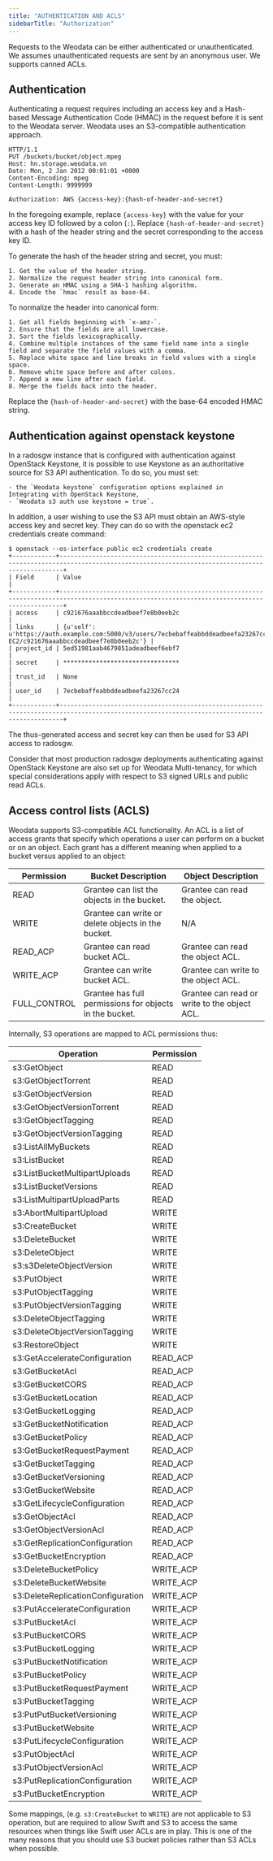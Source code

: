 ```yaml
---
title: "AUTHENTICATION AND ACLS"
sidebarTitle: "Authorization"
---
```


Requests to the Weodata can be either authenticated or unauthenticated. We assumes unauthenticated requests are sent by an anonymous user. We supports canned ACLs.

## Authentication

Authenticating a request requires including an access key and a Hash-based Message Authentication Code (HMAC) in the request before it is sent to the Weodata server. Weodata uses an S3-compatible authentication approach.

```
HTTP/1.1
PUT /buckets/bucket/object.mpeg
Host: hn.storage.weodata.vn
Date: Mon, 2 Jan 2012 00:01:01 +0000
Content-Encoding: mpeg
Content-Length: 9999999

Authorization: AWS {access-key}:{hash-of-header-and-secret}
```

In the foregoing example, replace `{access-key}` with the value for your access key ID followed by a colon (`:`). Replace `{hash-of-header-and-secret}` with a hash of the header string and the secret corresponding to the access key ID.

To generate the hash of the header string and secret, you must:

    1. Get the value of the header string.
    2. Normalize the request header string into canonical form.
    3. Generate an HMAC using a SHA-1 hashing algorithm.
    4. Encode the `hmac` result as base-64.

To normalize the header into canonical form:

    1. Get all fields beginning with `x-amz-`.
    2. Ensure that the fields are all lowercase.
    3. Sort the fields lexicographically.
    4. Combine multiple instances of the same field name into a single field and separate the field values with a comma.
    5. Replace white space and line breaks in field values with a single space.
    6. Remove white space before and after colons.
    7. Append a new line after each field.
    8. Merge the fields back into the header.

Replace the `{hash-of-header-and-secret}` with the base-64 encoded HMAC string.

## Authentication against openstack keystone

In a radosgw instance that is configured with authentication against OpenStack Keystone, it is possible to use Keystone as an authoritative source for S3 API authentication. To do so, you must set:

    - the `Weodata keystone` configuration options explained in Integrating with OpenStack Keystone,
    - `Weodata s3 auth use keystone = true`.

In addition, a user wishing to use the S3 API must obtain an AWS-style access key and secret key. They can do so with the openstack ec2 credentials create command:

```
$ openstack --os-interface public ec2 credentials create
+------------+---------------------------------------------------------------------------------------------------------------------------------------------+
| Field      | Value                                                                                                                                       |
+------------+---------------------------------------------------------------------------------------------------------------------------------------------+
| access     | c921676aaabbccdeadbeef7e8b0eeb2c                                                                                                            |
| links      | {u'self': u'https://auth.example.com:5000/v3/users/7ecbebaffeabbddeadbeefa23267ccbb24/credentials/OS-EC2/c921676aaabbccdeadbeef7e8b0eeb2c'} |
| project_id | 5ed51981aab4679851adeadbeef6ebf7                                                                                                            |
| secret     | ********************************                                                                                                            |
| trust_id   | None                                                                                                                                        |
| user_id    | 7ecbebaffeabbddeadbeefa23267cc24                                                                                                            |
+------------+---------------------------------------------------------------------------------------------------------------------------------------------+
```

The thus-generated access and secret key can then be used for S3 API access to radosgw.

<Note>
Consider that most production radosgw deployments authenticating against OpenStack Keystone are also set up for Weodata Multi-tenancy, for which special considerations apply with respect to S3 signed URLs and public read ACLs.
</Note>

## Access control lists (ACLS)

Weodata supports S3-compatible ACL functionality. An ACL is a list of access grants that specify which operations a user can perform on a bucket or on an object. Each grant has a different meaning when applied to a bucket versus applied to an object:

| Permission    | Bucket Description                              | Object Description                              |
|---------------|-------------------------------------------------|--------------------------------------------------|
| READ          | Grantee can list the objects in the bucket.     | Grantee can read the object.                     |
| WRITE         | Grantee can write or delete objects in the bucket. | N/A                                              |
| READ_ACP      | Grantee can read bucket ACL.                    | Grantee can read the object ACL.                 |
| WRITE_ACP     | Grantee can write bucket ACL.                   | Grantee can write to the object ACL.             |
| FULL_CONTROL  | Grantee has full permissions for objects in the bucket. | Grantee can read or write to the object ACL.   |

Internally, S3 operations are mapped to ACL permissions thus:

| Operation                           | Permission          |
|-------------------------------------|---------------------|
| s3:GetObject                        | READ                |
| s3:GetObjectTorrent                 | READ                |
| s3:GetObjectVersion                 | READ                |
| s3:GetObjectVersionTorrent          | READ                |
| s3:GetObjectTagging                 | READ                |
| s3:GetObjectVersionTagging          | READ                |
| s3:ListAllMyBuckets                 | READ                |
| s3:ListBucket                       | READ                |
| s3:ListBucketMultipartUploads       | READ                |
| s3:ListBucketVersions               | READ                |
| s3:ListMultipartUploadParts         | READ                |
| s3:AbortMultipartUpload             | WRITE               |
| s3:CreateBucket                     | WRITE               |
| s3:DeleteBucket                     | WRITE               |
| s3:DeleteObject                     | WRITE               |
| s3:s3DeleteObjectVersion            | WRITE               |
| s3:PutObject                        | WRITE               |
| s3:PutObjectTagging                 | WRITE               |
| s3:PutObjectVersionTagging          | WRITE               |
| s3:DeleteObjectTagging              | WRITE               |
| s3:DeleteObjectVersionTagging       | WRITE               |
| s3:RestoreObject                    | WRITE               |
| s3:GetAccelerateConfiguration       | READ_ACP            |
| s3:GetBucketAcl                     | READ_ACP            |
| s3:GetBucketCORS                    | READ_ACP            |
| s3:GetBucketLocation                | READ_ACP            |
| s3:GetBucketLogging                 | READ_ACP            |
| s3:GetBucketNotification            | READ_ACP            |
| s3:GetBucketPolicy                  | READ_ACP            |
| s3:GetBucketRequestPayment          | READ_ACP            |
| s3:GetBucketTagging                 | READ_ACP            |
| s3:GetBucketVersioning              | READ_ACP            |
| s3:GetBucketWebsite                 | READ_ACP            |
| s3:GetLifecycleConfiguration        | READ_ACP            |
| s3:GetObjectAcl                     | READ_ACP            |
| s3:GetObjectVersionAcl              | READ_ACP            |
| s3:GetReplicationConfiguration      | READ_ACP            |
| s3:GetBucketEncryption               | READ_ACP            |
| s3:DeleteBucketPolicy                | WRITE_ACP           |
| s3:DeleteBucketWebsite               | WRITE_ACP           |
| s3:DeleteReplicationConfiguration    | WRITE_ACP           |
| s3:PutAccelerateConfiguration        | WRITE_ACP           |
| s3:PutBucketAcl                      | WRITE_ACP           |
| s3:PutBucketCORS                     | WRITE_ACP           |
| s3:PutBucketLogging                  | WRITE_ACP           |
| s3:PutBucketNotification             | WRITE_ACP           |
| s3:PutBucketPolicy                   | WRITE_ACP           |
| s3:PutBucketRequestPayment           | WRITE_ACP           |
| s3:PutBucketTagging                  | WRITE_ACP           |
| s3:PutPutBucketVersioning            | WRITE_ACP           |
| s3:PutBucketWebsite                  | WRITE_ACP           |
| s3:PutLifecycleConfiguration         | WRITE_ACP           |
| s3:PutObjectAcl                      | WRITE_ACP           |
| s3:PutObjectVersionAcl               | WRITE_ACP           |
| s3:PutReplicationConfiguration       | WRITE_ACP           |
| s3:PutBucketEncryption               | WRITE_ACP           |

Some mappings, (e.g. `s3:CreateBucket` to `WRITE`) are not applicable to S3 operation, but are required to allow Swift and S3 to access the same resources when things like Swift user ACLs are in play. This is one of the many reasons that you should use S3 bucket policies rather than S3 ACLs when possible.
